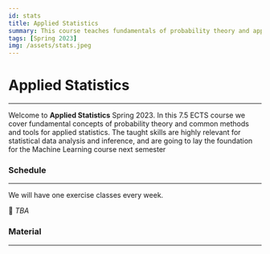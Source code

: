 ```yaml
---
id: stats
title: Applied Statistics
summary: This course teaches fundamentals of probability theory and applied statistics
tags: [Spring 2023]
img: /assets/stats.jpeg
---
```


# Applied Statistics

---

Welcome to **Applied Statistics** Spring 2023. In this 7.5 ECTS course we cover fundamental concepts of probability theory and common methods and
tools for applied statistics. The taught skills are highly relevant for statistical data analysis and inference, and are going to lay the foundation
for the Machine Learning course next semester

### Schedule

---

We will have one exercise classes every week.

📅 _TBA_

### Material

---
